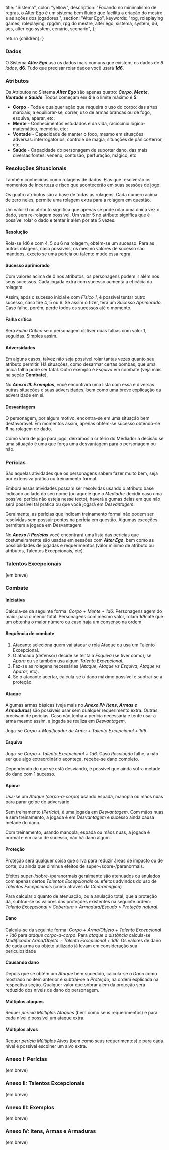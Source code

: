 
  title: "Sistema",
  color: "yellow",
  description:
    "Focando no minimalismo de regras, o Alter Ego é um sistema bem fluido que facilita a criação do mestre e as ações dos jogadores.",
  section: "Alter Ego",
  keywords:
    "rpg, roleplaying games, roleplaying, rpgdm, rpg do mestre, alter ego, sistema, system, d6, aes, alter ego system, cenário, scenario",
};

  return <InternalLayout meta={meta}>{children}</InternalLayout>;
}

<Alert
  name="Versão Alpha #5"
  description="O conteúdo dessa página ainda se encontra incompleto. As partes faltantes estão em revisão e serão colocadas online assim que finalizadas."
  type="warning"
/>

### Dados

O Sistema _**Alter Ego**_ usa os dados mais comuns que existem, os dados de _6 lados_, **d6**. Tudo que precisar rolar dados você usará _**1d6**_.

### Atributos

Os Atributos no Sistema _**Alter Ego**_ são apenas quatro: _**Corpo**_, _**Mente**_, _**Vontade**_ e _**Saúde**_. Todos começam em _**0**_ e o limite máximo é _**5**_.

- **Corpo** - Toda e qualquer ação que requeira o uso do corpo: das artes marciais, a equilibrar-se, correr, uso de armas brancas ou de fogo, esquiva, aparar, etc;
- **Mente** - Conhecimentos estudados e da vida, raciocínio lógico-matemático, memória, etc;
- **Vontade** - Capacidade de manter o foco, mesmo em situações adversas: interrogatórios, controle de magia, situações de pânico/terror, etc;
- **Saúde** - Capacidade do personagem de suportar dano, das mais diversas fontes: veneno, contusão, perfuração, mágico, etc

### Resoluções Situacionais

Também conhecidas como rolagens de dados. Elas que resolverão os momentos de incerteza e risco que acontecerão em suas sessões de jogo.

Os quatro atributos são a base de todas as rolagens. Cada número acima de zero neles, permite uma rolagem extra para a rolagem em questão.

Um valor 0 no atributo significa que apenas se pode rolar uma única vez o dado, sem re-rolagem possível. Um valor 5 no atributo significa que é possível rolar o dado e tentar ir além por até 5 vezes.

#### Resolução

Rola-se 1d6 e com 4, 5 ou 6 na rolagem, obtém-se um sucesso. Para as outras rolagens, caso possíveis, os mesmo valores de sucesso são mantidos, exceto se uma perícia ou talento mude essa regra.

#### Sucesso aprimorado

Com valores acima de 0 nos atributos, os personagens podem ir além nos seus sucessos. Cada jogada extra com sucesso aumenta a eficácia da rolagem.

Assim, após o sucesso inicial e com _Físico 1_, é possível tentar outro sucesso, caso tire 4, 5 ou 6. Se assim o fizer, terá um _Sucesso Aprimorado_. Caso falhe, porém, perde todos os sucessos até o momento.

#### Falha crítica

Será _Falha Crítica_ se o personagem obtiver duas falhas com valor 1, seguidas. Simples assim.

#### Adversidades

Em alguns casos, talvez não seja possível rolar tantas vezes quanto seu atributo permitir. Há situações, como desarmar certas bombas, que uma única falha pode ser fatal. Outro exemplo é _Esquiva_ em combate (veja mais na seção **Combate**).

No _**Anexo III: Exemplos**_, você encontrará uma lista com essa e diversas outras situações e suas adversidades, bem como uma breve explicação da adversidade em si.

#### Desvantagem

O personagem, por algum motivo, encontra-se em uma situação bem desfavorável. Em momentos assim, apenas obtém-se sucesso obtendo-se **6** na rolagem de dado.

Como varia de jogo para jogo, deixamos a critério do Mediador a decisão se uma situação é uma que força uma desvantagem para o personagem ou não.

### Perícias

São aquelas atividades que os personagens sabem fazer muito bem, seja por extensiva prática ou treinamento formal.

Embora essas atividades possam ser resolvidas usando o atributo base indicado ao lado do seu nome (ou aquele que o _Mediador_ decidir caso uma possível perícia não esteja nesse texto), haverá algumas delas em que não será possível tal prática ou que você jogará em _Desvantagem_.

Geralmente, as perícias que indicam treinamento formal não podem ser resolvidas sem possuir pontos na perícia em questão. Algumas exceções permitem a jogada em Desvantagem.

No _**Anexo I: Perícias**_ você encontrará uma lista das pericias que costumeiramente são usadas em sessões com _**Alter Ego**_, bem como as possibilidades de jogadas e requerimentos (valor mínimo de atributo ou atributos, Talentos Excepcionais, etc).

### Talentos Excepcionais

(em breve)

### Combate

#### Iniciativa

Calcula-se da seguinte forma: _Corpo + Mente + 1d6_. Personagens agem do maior para o menor total. Personagens com mesmo valor, rolam _1d6_ até que um obtenha o maior número ou caso haja um consenso na ordem.

#### Sequência de combate

1. Atacante seleciona quem vai atacar e rola Ataque ou usa um Talento Excepcional.
2. O atacado (defensor) decide se tenta a _Esquiva_ (se tiver como), se _Apara_ ou se também usa algum _Talento Excepcional_.
3. Faz-se as rolagens necessárias (_Ataque_, _Ataque vs Esquiva_, _Ataque vs Aparar_, etc).
4. Se o atacante acertar, calcula-se o dano máximo possível e subtrai-se a proteção.

#### Ataque

Algumas armas básicas (veja mais no _**Anexo IV: Itens, Armas e Armaduras**_) são possíveis usar sem qualquer requerimento extra. Outras precisam de perícias. Caso não tenha a perícia necessária e tente usar a arma mesmo assim, a jogada se realiza em _Desvantagem_.

Joga-se _Corpo + Modificador de Arma + Talento Excepcional + 1d6_.

#### Esquiva

Joga-se _Corpo + Talento Excepcional + 1d6_. Caso _Resolução_ falhe, a não ser que algo extraordinário aconteça, recebe-se dano completo.

Dependendo do que se está desviando, é possível que ainda sofra metade do dano com 1 sucesso.

#### Aparar

Usa-se um _Ataque (corpo-a-corpo)_ usando espada, manopla ou mãos nuas para parar golpe do adversário.

Sem treinamento (_Perícia_), é uma jogada em _Desvantagem_. Com mãos nuas e sem treinamento, a jogada é em _Desvantagem_ e sucesso ainda causa metade do dano.

Com treinamento, usando manopla, espada ou mãos nuas, a jogada é normal e em caso de sucesso, não há dano algum.

#### Proteção

Proteção será qualquer coisa que sirva para reduzir áreas de impacto ou de corte, ou ainda que diminua efeitos de super-/sobre-/paranormais.

Efeitos super-/sobre-/paranormais geralmente são atenuados ou anulados com apenas certos _Talentos Excepcionais_ ou efeitos advindos do uso de _Talentos Excepcionais_ (como através da _Contramágica_)

Para calcular o quanto de atenuação, ou a anulação total, que a proteção dá, subtrai-se os valores das proteções existentes na seguinte ordem: _Talento Excepcional > Cobertura > Armadura/Escudo > Proteção natural_.

#### Dano

Calcula-se da seguinte forma: _Corpo + Arma/Objeto + Talento Excepcional + 1d6_ para _ataque corpo-a-corpo_. Para _ataque a distância_ calcula-se _Modificador Arma/Objeto + Talento Excepcional + 1d6_. Os valores de dano de cada arma ou objeto utilizado já levam em consideração sua periculosidade

#### Causando dano

Depois que se obtém um _Ataque_ bem sucedido, calcula-se o _Dano_ como mostrado no item anterior e subtrai-se a _Proteção_, na ordem explicada na respectiva seção. Qualquer valor que sobrar além da proteção será reduzido dos níveis de dano do personagem.

#### Múltiplos ataques

Requer _perícia Múltiplos Ataques_ (bem como seus requerimentos) e para cada nível é possível um ataque extra.

#### Múltiplos alvos

Requer _perícia Múltiplos Alvos_ (bem como seus requerimentos) e para cada nível é possível escolher um alvo extra.

### Anexo I: Perícias

(em breve)

### Anexo II: Talentos Excepcionais

(em breve)

### Anexo III: Exemplos

(em breve)

### Anexo IV: Itens, Armas e Armaduras

(em breve)
